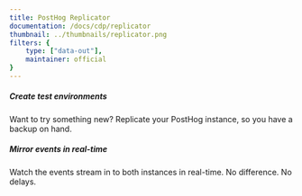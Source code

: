 ```yaml
---
title: PostHog Replicator
documentation: /docs/cdp/replicator
thumbnail: ../thumbnails/replicator.png
filters: {
    type: ["data-out"],
    maintainer: official
}
---
```


<Section
    divider={false}
    title="Upgrading, archiving or mirroring? This app helps you replicate your PostHog instance with ease."
    size="full"
    cols={2}
>
    <div>
        <h5>Create test environments</h5>
        <p>Want to try something new? Replicate your PostHog instance, so you have a backup on hand.</p>
    </div>
    <div>
        <h5>Mirror events in real-time</h5>
        <p>Watch the events stream in to both instances in real-time. No difference. No delays.</p>
    </div>

</Section>

<Documentation />